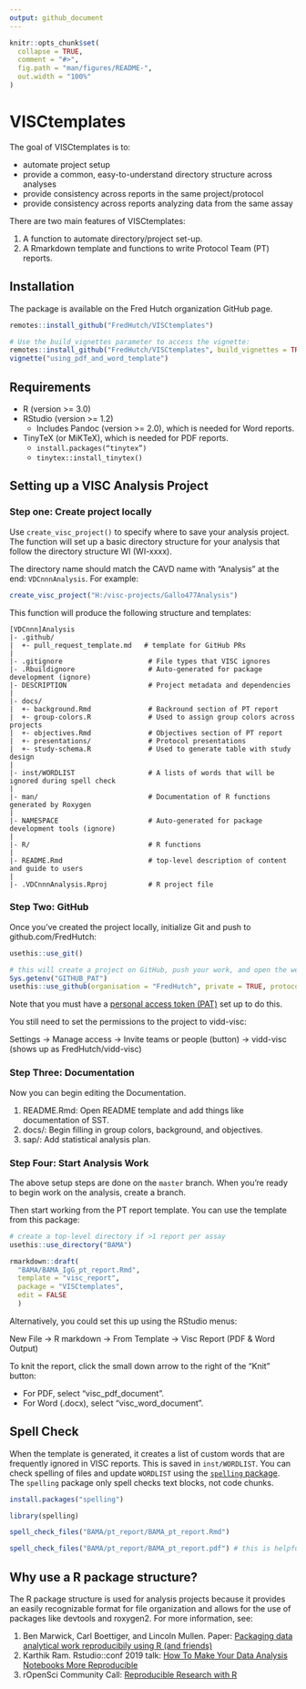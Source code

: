 ```yaml
---
output: github_document
---
```


<!-- README.md is generated from README.Rmd. Please edit that file -->

```r
knitr::opts_chunk$set(
  collapse = TRUE,
  comment = "#>",
  fig.path = "man/figures/README-",
  out.width = "100%"
)
```

# VISCtemplates

The goal of VISCtemplates is to: 

* automate project setup
* provide a common, easy-to-understand directory structure across analyses 
* provide consistency across reports in the same project/protocol
* provide consistency across reports analyzing data from the same assay

There are two main features of VISCtemplates:

1. A function to automate directory/project set-up.
2. A Rmarkdown template and functions to write Protocol Team (PT) reports.

## Installation

The package is available on the Fred Hutch organization GitHub page.

```r
remotes::install_github("FredHutch/VISCtemplates")

# Use the build_vignettes parameter to access the vignette:
remotes::install_github("FredHutch/VISCtemplates", build_vignettes = TRUE)
vignette("using_pdf_and_word_template")
```

## Requirements

* R (version >= 3.0)
* RStudio (version >= 1.2)
    + Includes Pandoc (version >= 2.0), which is needed for Word reports.
* TinyTeX (or MiKTeX), which is needed for PDF reports.
    + `install.packages(“tinytex”)`
    + `tinytex::install_tinytex()`

## Setting up a VISC Analysis Project

### Step one: Create project locally

Use `create_visc_project()` to specify where to save your analysis project. The function will set up a basic directory structure for your analysis that follow the directory structure WI (WI-xxxx).

The directory name should match the CAVD name with "Analysis" at the end: `VDCnnnAnalysis`. For example:

```r
create_visc_project("H:/visc-projects/Gallo477Analysis")
```

This function will produce the following structure and templates:
```
[VDCnnn]Analysis
|- .github/
|  +- pull_request_template.md   # template for GitHub PRs
|
|- .gitignore                     # File types that VISC ignores
|- .Rbuildignore                  # Auto-generated for package development (ignore)
|- DESCRIPTION                    # Project metadata and dependencies 
|
|- docs/
|  +- background.Rmd              # Backround section of PT report
|  +- group-colors.R              # Used to assign group colors across projects
|  +- objectives.Rmd              # Objectives section of PT report
|  +- presentations/              # Protocol presentations
|  +- study-schema.R              # Used to generate table with study design
|
|- inst/WORDLIST                  # A lists of words that will be ignored during spell check
|
|- man/                           # Documentation of R functions generated by Roxygen
|
|- NAMESPACE                      # Auto-generated for package development tools (ignore)
|
|- R/                             # R functions
|
|- README.Rmd                     # top-level description of content and guide to users
|
|- .VDCnnnAnalysis.Rproj          # R project file
```

### Step Two: GitHub

Once you've created the project locally, initialize Git and push to github.com/FredHutch:

```r
usethis::use_git()

# this will create a project on GitHub, push your work, and open the webpage!
Sys.getenv("GITHUB_PAT")
usethis::use_github(organisation = "FredHutch", private = TRUE, protocol = "https")
```

Note that you must have a [personal access token (PAT)](https://happygitwithr.com/github-pat.html) set up to do this.

You still need to set the permissions to the project to vidd-visc:

Settings &rarr; Manage access &rarr; Invite teams or people (button) &rarr; vidd-visc (shows up as FredHutch/vidd-visc)

### Step Three: Documentation

Now you can begin editing the Documentation. 

1. README.Rmd: Open README template and add things like documentation of SST.
2. docs/: Begin filling in group colors, background, and objectives.
3. sap/: Add statistical analysis plan.

### Step Four: Start Analysis Work

The above setup steps are done on the `master` branch. When you're ready to begin work on the analysis, create a branch. 

Then start working from the PT report template. You can use the template from this package:

```r
# create a top-level directory if >1 report per assay
usethis::use_directory("BAMA")

rmarkdown::draft(
  "BAMA/BAMA_IgG_pt_report.Rmd", 
  template = "visc_report", 
  package = "VISCtemplates", 
  edit = FALSE
  )
```

Alternatively, you could set this up using the RStudio menus:

New File &rarr; R markdown &rarr; From Template &rarr; Visc Report (PDF & Word Output)

To knit the report, click the small down arrow to the right of the "Knit" button:

* For PDF, select "visc_pdf_document".
* For Word (.docx), select "visc_word_document".

## Spell Check

When the template is generated, it creates a list of custom words that are frequently ignored in VISC reports. This is saved in `inst/WORDLIST`. You can check spelling of files and update `WORDLIST` using the [`spelling` package](https://docs.ropensci.org/spelling/). The `spelling` package only spell checks text blocks, not code chunks.

```r
install.packages("spelling")

library(spelling)

spell_check_files("BAMA/pt_report/BAMA_pt_report.Rmd")

spell_check_files("BAMA/pt_report/BAMA_pt_report.pdf") # this is helpful for spell checking captions
```

## Why use a R package structure?

The R package structure is used for analysis projects because it provides an easily recognizable format for file organization and allows for the use of packages like devtools and roxygen2. For more information, see:

1. Ben Marwick, Carl Boettiger, and Lincoln Mullen. Paper: [Packaging data analytical work reproducibily using R (and friends)](https://peerj.com/preprints/3192/)
2. Karthik Ram. Rstudio::conf 2019 talk: [How To Make Your Data Analysis Notebooks More Reproducible](https://github.com/karthik/rstudio2019)
3. rOpenSci Community Call: [Reproducible Research with R](https://ropensci.org/commcalls/2019-07-30/)
